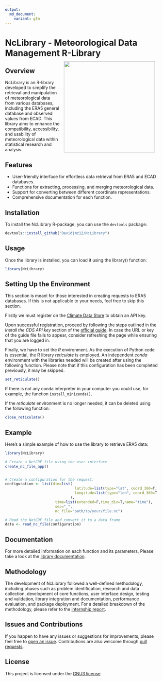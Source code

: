 ```yaml
---
output: 
  md_document:
    variant: gfm
---
```


<!-- README.md is generated from README.Rmd. Please edit that file -->

# NcLibrary - Meteorological Data Management R-Library  <img src="man/figures/logo.png" align="right" style="padding: 10px"  width="300"/>


## Overview

NcLibrary is an R-library developed to simplify the retrieval and manipulation of meteorological data from various databases, including the ERA5 general database and observed values from ECAD. This library aims to enhance the compatibility, accessibility, and usability of meteorological data within statistical research and analysis.

## Features

- User-friendly interface for effortless data retrieval from ERA5 and
  ECAD databases.
- Functions for extracting, processing, and merging meteorological data.
- Support for converting between different coordinate representations.
- Comprehensive documentation for each function.

## Installation

To install the NcLibrary R-package, you can use the `devtools` package:

``` r
devtools::install_github("Davidjmz12/NcLibrary")
```

## Usage

Once the library is installed, you can load it using the library()
function:

``` r
library(NcLibrary)
```

## Setting Up the Environment

This section is meant for those interested in creating requests to ERA5 databases.  If this is not applicable to your needs, feel free to skip this section.

Firstly we must register on the [Climate Data Store](https://cds.climate.copernicus.eu/#!/home) to obtain an API key. 

Upon successful registration, proceed by following the steps outlined in the  *Install the CDS API key* section of the [official guide](https://cds.climate.copernicus.eu/api-how-to). In case the URL or key of the guide file fails to appear, consider refreshing the page while ensuring that you are logged in.

Finally, we have to set the *R* environment. As the execution of Python code is essential, the R library *reticulate* is employed. An independent *conda* environment with the libraries needed will be created after using the following function. Please note that if this configuration has been completed previously, it may be skipped.

``` r
set_reticulate()
```
If there is not any conda interpreter in your computer you could use, for example, the function `install_miniconda()`. 

If the *reticulate* environment is no longer needed, it can be deleted using the following function:

``` r
close_reticulate()
```


## Example

Here’s a simple example of how to use the library to retrieve ERA5 data:

``` r
library(NcLibrary)

# Create a NetCDF file using the user interface
create_nc_file_app()


# Create a configuration for the request:
configuration <- list(dim=list(
                                latitude=list(type="lat", coord_360=T, name="latitude", format=0),
                                longitude=list(type="lon", coord_360=T, name="longitude", format=0)
                              ),
                       time=list(extended=F,time_div=T,name="time"),
                       sep="_",
                       nc_file="path/to/your/file.nc")

# Read the NetCDF file and convert it to a data frame
data <- read_nc_file(configuration)

```

## Documentation

For more detailed information on each function and its parameters,
Please take a look at the [library documentation](https://davidjmz12.github.io/NcLibrary/).

## Methodology

The development of NcLibrary followed a well-defined methodology, including phases such as problem identification, research and data collection, development of core functions, user interface design, testing and validation, library integration and documentation, performance evaluation, and package deployment. For a detailed breakdown of the methodology, please refer to the [internship report](https://davidjmz12.github.io/NcLibrary/Article.pdf).

## Issues and Contributions

If you happen to have any issues or suggestions for improvements, please
feel free to [open an issue](https://github.com/Davidjmz12/NcLibrary/issues). Contributions are also welcome through [pull
requests](https://github.com/Davidjmz12/NcLibrary/pulls).

## License

This project is licensed under the [GNU3 license](LICENSE).
 
